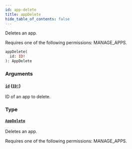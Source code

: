 ```yaml
---
id: app-delete
title: appDelete
hide_table_of_contents: false
---
```


Deletes an app.

Requires one of the following permissions: MANAGE_APPS.

```graphql
appDelete(
  id: ID!
): AppDelete
```

### Arguments

#### [`id`](#) ([`ID!`](../../../developer/api-reference/scalars/id))

ID of an app to delete.

### Type

#### [`AppDelete`](../../../developer/api-reference/objects/app-delete)

Deletes an app.

Requires one of the following permissions: MANAGE_APPS.

